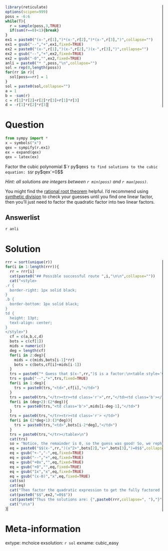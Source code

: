 ```r
library(reticulate)
options(scipen=999)
poss = -6:6
while(T){
  r = sample(poss,3,TRUE)
  if(sum(r==0)<1){break}
}
ex1 = paste0("(x-",r[1],")*(x-",r[2],")*(x-",r[3],")",collapse="")
ex1 = gsub("--","+",ex1,fixed=TRUE)
ex2 = paste0("(x-",r[1],")(x-",r[2],")(x-",r[3],")",collapse="")
ex2 = gsub("--","+",ex2,fixed=TRUE)
ex2 = gsub("-0","",ex2,fixed=TRUE)
anli = paste0("* ",poss,"\n",collapse="")
sol = rep(0,length(poss))
for(rr in r){
  sol[poss==rr] = 1
}
sol = paste0(sol,collapse="")
a = 1
b = -sum(r)
c = r[1]*r[2]+r[2]*r[3]+r[1]*r[3]
d = -r[1]*r[2]*r[3]
```


Question
========

```python
from sympy import *
x = symbols("x")
qex = sympify(r.ex1)
ex = expand(qex)
qex = latex(ex)
```

Factor the cubic polynomial $`r py$qex`$ to find solutions to the cubic equation:
$$`r py$qex`=0$$

*Hint: all solutions are integers between `r min(poss)` and `r max(poss)`*.

You might find the [rational root theorem](https://en.wikipedia.org/wiki/Rational_root_theorem) helpful. I'd recommend using [synthetic division](https://en.wikipedia.org/wiki/Synthetic_division) to check your guesses until you find one linear factor, then you'll just need to factor the quadratic factor into two linear factors.

Answerlist
-------
`r anli`


Solution
========

<style>
.r {
  border-right: 1px solid black;
}
.b {
  border-bottom: 1px solid black;
}
td {
  height: 13pt;
  text-align: center;
}
</style>

```r
rrr = sort(unique(r))
for(i in 1:length(rrr)){
  rr = rrr[i]
  cat(paste0("## Possible successful route ",i,"\n\n",collapse=""))
  cat("<style>
.r {
  border-right: 1px solid black;
}
.b {
  border-bottom: 1px solid black;
}
td {
  height: 13pt;
  text-align: center;
}
</style>")
  cf = c(a,b,c,d)
  bots = c(cf[1])
  mids = numeric()
  deg = length(cf)
  for(i in 2:deg){
    mids = c(mids,bots[i-1]*rr)
    bots = c(bots,cf[i]+mids[i-1])
  }
  trs = paste0("* Guess that $(x-",rr,")$ is a factor:\n<table style='width:50%'><tr><td class='r'></td>",collapse="")
  trs = gsub("--","+",trs,fixed=TRUE)
  for(i in 1:deg){
    trs = paste0(trs,"<td>",cf[i],"</td>")
  }
  trs = paste0(trs,"</tr><tr><td class='r'>",rr,"</td><td class='b'></td>")
  for(i in (deg+2):(2*deg)){
    trs = paste0(trs,"<td class='b'>",mids[i-deg-1],"</td>")
  }
  trs = paste0(trs,"</tr><tr><td class='r'> </td>")
  for(i in (2*deg+1):(3*deg)){
    trs = paste0(trs,"<td>",bots[i-2*deg],"</td>")
  }
  trs = paste0(trs,"</tr></table>\n")
  cat(trs)
  so = "Notice, the remainder is 0, so the guess was good! So, we rephrase the original equation into a semi-factored form."
  eq = paste0("$$(x-",rr,")(x^2+",bots[2],"x+",bots[3],")=0$$",collapse="")
  eq = gsub("+-","-",eq,fixed=TRUE)
  eq = gsub("--","+",eq,fixed=TRUE)
  eq = gsub("+0x","",eq,fixed=TRUE)
  eq = gsub("+0","",eq,fixed=TRUE)
  eq = gsub("1x","x",eq,fixed=TRUE)
  eq = gsub("(x-0)","x",eq,fixed=TRUE)
  cat(so)
  cat(eq)
  cat("Then factor the quadratic expression to get the fully factored form of the equation.")
  cat(paste0("$$",ex2,"=0$$"))
  cat(paste0("Thus the solutions are: {",paste0(rrr,collapse=", "),"}"))
  cat("\n\n")
}
```

<style>
.r {
  border-right: 1px solid black;
}
.b {
  border-bottom: 1px solid black;
}
td {
  height: 13pt;
  text-align: center;
}
</style>



Meta-information
============
extype: mchoice
exsolution: `r sol`
exname: cubic_easy